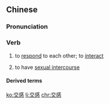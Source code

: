 ==Chinese==
{{zh-forms}}

===Pronunciation===
{{zh-pron
|m=jiāogǎn
|c=gaau1 gam2
|cat=v
}}

===Verb===
{{zh-verb}}

# {{lb|zh|obsolete}} to [[respond]] to each other; to [[interact]]
# {{lb|zh|obsolete}} to have [[sexual intercourse]]

====Derived terms====
{{zh-der|交感神經}}

[[ko:交感]]
[[li:交感]]
[[chr:交感]]